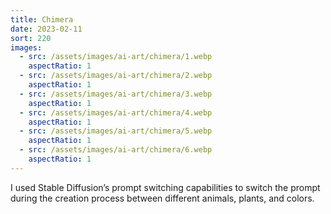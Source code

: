 ```yaml
---
title: Chimera
date: 2023-02-11
sort: 220
images:
  - src: /assets/images/ai-art/chimera/1.webp
    aspectRatio: 1
  - src: /assets/images/ai-art/chimera/2.webp
    aspectRatio: 1
  - src: /assets/images/ai-art/chimera/3.webp
    aspectRatio: 1
  - src: /assets/images/ai-art/chimera/4.webp
    aspectRatio: 1
  - src: /assets/images/ai-art/chimera/5.webp
    aspectRatio: 1
  - src: /assets/images/ai-art/chimera/6.webp
    aspectRatio: 1
---
```


I used Stable Diffusion’s prompt switching capabilities to switch the prompt during the creation process between different animals, plants, and colors.
